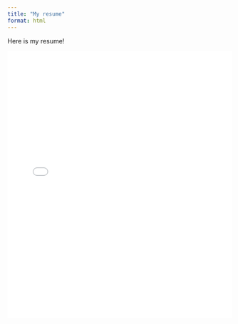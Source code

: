 ```yaml
---
title: "My resume"
format: html
---
```


Here is my resume!

<embed src="Resume2025.pdf" type="application/pdf"
width="100%" height="600px">
